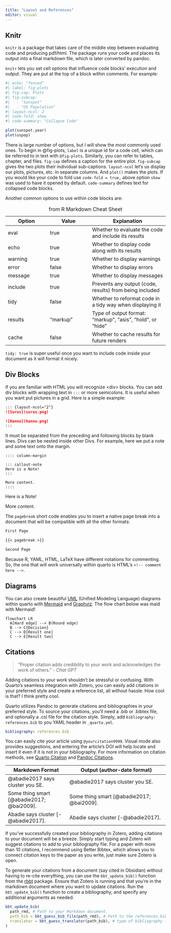 ```yaml
---
title: "Layout and References"
editor: visual
---
```


## Knitr

`knitr` is a package that takes care of the middle step between evaluating code and producing pdf/html. The package runs your code and places its output into a final markdown file, which is later converted by pandoc.

`knitr` lets you set cell options that influence code blocks' execution and output. They are put at the top of a block within comments. For example:

```r
#| echo: "fenced"
#| label: fig-plots
#| fig-cap: Plots
#| fig-subcap: 
#|   - "Sunspot"
#|   - "US Population"
#| layout-ncol: 2
#| code-fold: show
#| code-summary: "Collapse Code"

plot(sunspot.year)
plot(uspop)
```

There is large number of options, but I will show the most commonly used ones. To begin in @fig-plots, `label` is a unique id for a code cell, which can be referred to in text with `@fig-plots`. Similarly, you can refer to tables, chapter, and files. `fig-cap` defines a caption for the entire plot. `fig-subcap` gives the two plots their individual sub-captions. `layout-ncol` let's us display our plots, pictures, etc. in separate columns. And `plot()` makes the plots. If you would like your code to fold use `code-fold = true,` above option `show` was used to have it opened by default. `code-summary` defines text for collapsed code blocks.

Another common options to use within code blocks are:

| Option  | Value    | Explanation                                                |
|-------------------|-------------------|----------------------------------|
| eval    | true     | Whether to evaluate the code and include its results       |
| echo    | true     | Whether to display code along with its results             |
| warning | true     | Whether to display warnings                                |
| error   | false    | Whether to display errors                                  |
| message | true     | Whether to display messages                                |
| include | true     | Prevents any output (code, results) from being included    |
| tidy    | false    | Whether to reformat code in a tidy way when displaying it  |
| results | "markup" | Type of output format: "markup", "asis", "hold", or "hide" |
| cache   | false    | Whether to cache results for future renders                |

: from R Markdown Cheat Sheet

`tidy: true` is super useful once you want to include code inside your document as it will format it nicely.

## Div Blocks

If you are familiar with HTML you will recognize \<div\> blocks. You can add div blocks with wrapping text in `:::` or more semicolons. It is useful when you want put pictures in a grid. Here is a simple example:

``` markdown
::: {layout-ncol="2"}
![Surus](surus.png)

![Hanno](hanno.png)
:::
```

It must be separated from the preceding and following blocks by blank lines. Divs can be nested inside other Divs. For example, here we put a note and some text onto the margin.

```         
:::: column-margin

::: callout-note
Here is a Note!
:::

More content.
::::
```

::: column-margin
::: callout-note
Here is a Note!
:::

More content.
:::

The `pagebreak` short code enables you to insert a native page break into a document that will be compatible with all the other formats:
```.markdown
First Page

{{< pagebreak >}}

Second Page
```

Because R, YAML, HTML, LaTeX have different notations for <!-- hiding or --> commenting. So, the one that will work universally within quarto is HTML's `<!-- comment here -->`.

## Diagrams

You can also create beautiful [UML](https://www.uml.org/) (Unified Modeling Language) diagrams within quarto with [Mermaid](https://mermaid.js.org/) and [Graphviz](https://graphviz.org/). The flow chart below was maid with Mermaid!

```mermaid
flowchart LR
  A[Hard edge] --> B(Round edge)
  B --> C{Decision}
  C --> D[Result one]
  C --> E[Result two]
```


## Citations

> "Proper citation adds credibility to your work and acknowledges the work of others." - *Chat GPT*

Adding citations to your work shouldn't be stressful or confusing. With Quarto's seamless integration with Zotero, you can easily add citations in your preferred style and create a reference list, all without hassle. How cool is that? I think pretty cool.

Quarto utilizes Pandoc to generate citations and bibliographies in your preferred style. To source your citations, you'll need a .bib or .bibtex file, and optionally a .csl file for the citation style. Simply, add `bibliography: references.bib` to you YAML header in `_quarto.yml`.

```yaml
bibliography: references.bib
```

You can easily cite your article using `@yourcitation9999`. Visual mode also provides suggestions, and entering the article's DOI will help locate and insert it even if it is not in your bibliography. For more information on citation methods, see [Quarto Citation](https://quarto.org/docs/authoring/footnotes-and-citations.html) and [Pandoc Citations](https://pandoc.org/MANUAL.html#citations).

| Markdown Format                               | Output (author-date format)               |
|----------------------------|--------------------------------------------|
| \@abadie2017 says cluster you SE.             | @abadie2017 says cluster you SE.          |
| Some thing smart \[\@abadie2017; \@bai2009\]. | Some thing smart [@abadie2017; @bai2009]. |
| Abadie says cluster \[-\@abadie2017\].        | Abadie says cluster [-@abadie2017].       |

If you've successfully created your bibliography in Zotero, adding citations to your document will be a breeze. Simply start typing and Zotero will suggest citations to add to your bibliography file. For a paper with more than 10 citations, I recommend using Better Bibtex, which allows you to connect citation keys to the paper as you write, just make sure Zotero is open.

To generate your citations from a document (say cited in Obsidian) without having to re-cite everything, you can use the `bbt_update_bib()` function from the [rbbt](https://github.com/paleolimbot/rbbt) package. Ensure that Zotero is running and that you're in the markdown document where you want to update citations. Run the `bbt_update_bib()` function to create a bibliography, and specify any additional arguments as needed.

```r
bbt_update_bib(
  path_rmd, # Path to your Markdown document.
  path_bib = bbt_guess_bib_file(path_rmd), # Path to the references.bib file
  translator = bbt_guess_translator(path_bib), # type of bibliography file to generate: CSL-JSON, BibLaTeX, BibTeX, and CSL YAML.
)
```
